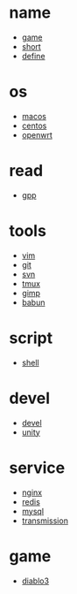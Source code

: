 = name =
* [[game]]
* [[short]]
* [[define]]

= os =
* [[macos]]
* [[centos]]
* [[openwrt]]

= read =
* [[gpp]]

= tools =
* [[vim]]
* [[git]]
* [[svn]]
* [[tmux]]
* [[gimp]]
* [[babun]]

= script =
* [[shell]]

= devel =
* [[devel]]
* [[unity]]

= service =
* [[nginx]]
* [[redis]]
* [[mysql]]
* [[transmission]]

= game =
* [[diablo3]]
